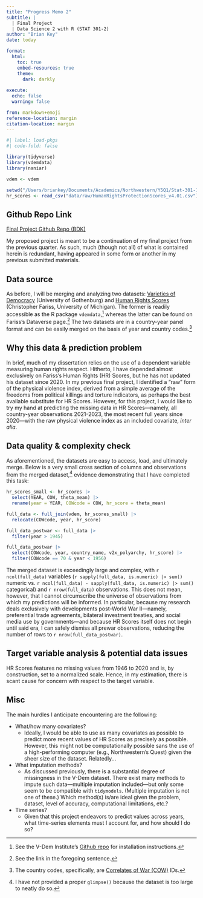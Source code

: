 ```yaml
---
title: "Progress Memo 2"
subtitle: |
  | Final Project 
  | Data Science 2 with R (STAT 301-2)
author: "Brian Key"
date: today

format:
  html:
    toc: true
    embed-resources: true
    theme:
      dark: darkly
    
execute:
  echo: false
  warning: false

from: markdown+emoji 
reference-location: margin
citation-location: margin
---
```


```r
#| label: load-pkgs
#| code-fold: false

library(tidyverse)
library(vdemdata)
library(naniar)

vdem <- vdem

setwd("/Users/briankey/Documents/Academics/Northwestern/Y5Q1/Stat-301-1/Final Project/final-project-1-bkey15")
hr_scores <- read_csv("data/raw/HumanRightsProtectionScores_v4.01.csv")
```

::: {.callout-tip icon=false}

## Github Repo Link

[Final Project Github Repo (BDK)](https://github.com/stat301-2-2024-winter/final-project-2-bkey15)

:::

::: {.callout-warning}

My proposed project is meant to be a continuation of my final project from the previous quarter. As such, much (though not all) of what is contained herein is redundant, having appeared in some form or another in my previous submitted materials.

:::

## Data source

As before, I will be merging and analyzing two datasets: [Varieties of Democracy](https://v-dem.net/) (University of Gothenburg) and [Human Rights Scores](https://dataverse.harvard.edu/dataverse/HumanRightsScores) (Christopher Fariss, University of Michigan). The former is readily accessible as the R package `vdemdata`,^[See the V-Dem Institute's [Github repo](https://github.com/vdeminstitute/vdemdata) for installation instructions.] whereas the latter can be found on Fariss's Dataverse page.^[See the link in the foregoing sentence.] The two datasets are in a country-year panel format and can be easily merged on the basis of year and country codes.^[The country codes, specifically, are [Correlates of War (COW)](https://correlatesofwar.org/) IDs.]

## Why this data & prediction problem

In brief, much of my dissertation relies on the use of a dependent variable measuring human rights respect. Hitherto, I have depended almost exclusively on Fariss's Human Rights (HR) Scores, but he has not updated his dataset since 2020. In my previous final project, I identified a "raw" form of the physical violence index, derived from a simple average of the freedoms from political killings and torture indicators, as perhaps the best available substitute for HR Scores. However, for this project, I would like to try my hand at predicting the missing data in HR Scores---namely, all country-year observations 2021-2023, the most recent full years since 2020---with the raw physical violence index as an included covariate, *inter alia*.

## Data quality & complexity check

As aforementioned, the datasets are easy to access, load, and ultimately merge. Below is a very small cross section of columns and observations from the merged dataset,^[I have not provided a proper `glimpse()` because the dataset is too large to neatly do so.] evidence demonstrating that I have completed this task:

```r
hr_scores_small <- hr_scores |> 
  select(YEAR, COW, theta_mean) |> 
  rename(year = YEAR, COWcode = COW, hr_score = theta_mean)

full_data <- full_join(vdem, hr_scores_small) |> 
  relocate(COWcode, year, hr_score)

full_data_postwar <- full_data |> 
  filter(year > 1945)

full_data_postwar |> 
  select(COWcode, year, country_name, v2x_polyarchy, hr_score) |> 
  filter(COWcode == 70 & year < 1956)
```

The merged dataset is exceedingly large and complex, with `r ncol(full_data)` variables (`r sapply(full_data, is.numeric) |> sum()` numeric vs. `r ncol(full_data) - sapply(full_data, is.numeric) |> sum()` categorical) and `r nrow(full_data)` observations. This does not mean, however, that I cannot circumscribe the universe of observations from which my predictions will be informed. In particular, because my research deals exclusively with developments post-World War II---namely, preferential trade agreements, bilateral investment treaties, and social media use by governments---and because HR Scores itself does not begin until said era, I can safely dismiss all prewar observations, reducing the number of rows to `r nrow(full_data_postwar)`.

## Target variable analysis & potential data issues

HR Scores features no missing values from 1946 to 2020 and is, by construction, set to a normalized scale. Hence, in my estimation, there is scant cause for concern with respect to the target variable.

## Misc

The main hurdles I anticipate encountering are the following:

- What/how many covariates?
  - Ideally, I would be able to use as many covariates as possible to predict more recent values of HR Scores as precisely as possible. However, this might not be computationally possible sans the use of a high-performing computer (e.g., Northwestern's Quest) given the sheer size of the dataset. Relatedly...
- What imputation methods?
  - As discussed previously, there is a substantial degree of missingness in the V-Dem dataset. There exist many methods to impute such data---multiple imputation included---but only some seem to be compatible with `tidymodels`. (Multiple imputation is not one of these.) Which method(s) is/are ideal given the problem, dataset, level of accuracy, computational limitations, etc.?
- Time series?
  - Given that this project endeavors to predict values across years, what time-series elements must I account for, and how should I do so?